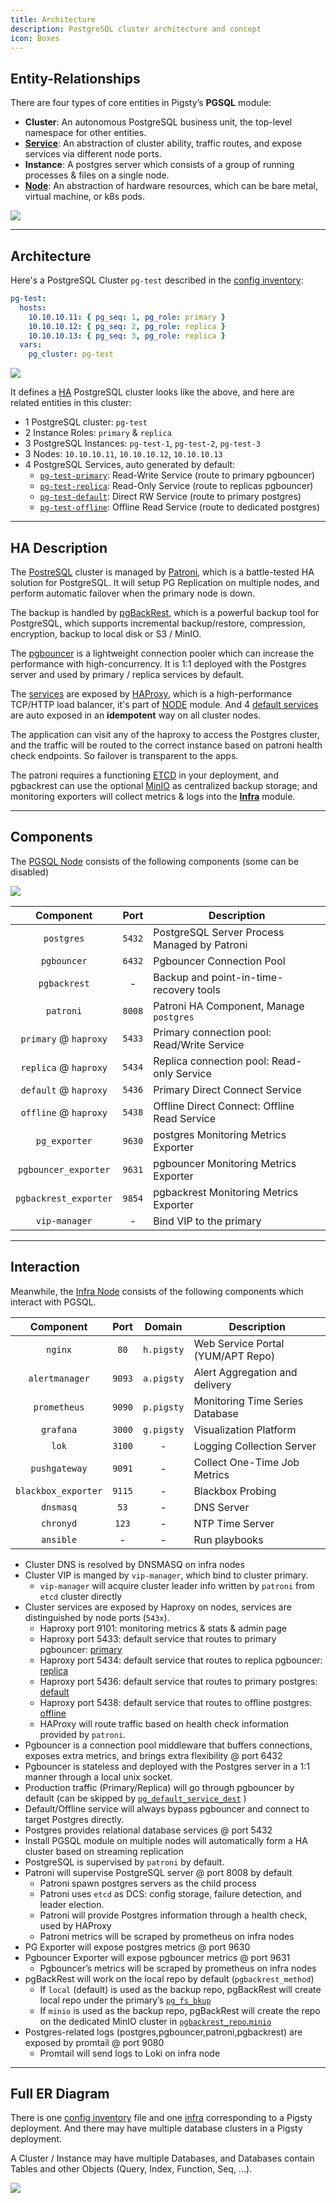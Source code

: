 ```yaml
---
title: Architecture
description: PostgreSQL cluster architecture and concept
icon: Boxes
---
```



## Entity-Relationships

There are four types of core entities in Pigsty’s **PGSQL** module:

- **Cluster**: An autonomous PostgreSQL business unit, the top-level namespace for other entities.
- [**Service**](/docs/pgsql/service): An abstraction of cluster ability, traffic routes, and expose services via different node ports.
- **Instance**: A postgres server which consists of a group of running processes & files on a single node.
- [**Node**](/docs/prepare/hardware#node): An abstraction of hardware resources, which can be bare metal, virtual machine, or k8s pods.

![](/img/pigsty/er-min.png)


------

## Architecture

Here's a PostgreSQL Cluster `pg-test` described in the [config inventory](/docs/config/inventory):

```yaml
pg-test:
  hosts:
    10.10.10.11: { pg_seq: 1, pg_role: primary }
    10.10.10.12: { pg_seq: 2, pg_role: replica }
    10.10.10.13: { pg_seq: 3, pg_role: replica }
  vars:
    pg_cluster: pg-test
```

![](/img/pigsty/ha.png)

It defines a [HA](/docs/feat/ha) PostgreSQL cluster looks like the above, and here are related entities in this cluster:

- 1 PostgreSQL cluster: `pg-test`
- 2 Instance Roles: `primary` & `replica`
- 3 PostgreSQL Instances: `pg-test-1`, `pg-test-2`, `pg-test-3`
- 3 Nodes: `10.10.10.11`, `10.10.10.12`, `10.10.10.13`
- 4 PostgreSQL Services, auto generated by default:
  - [`pg-test-primary`](/docs/pgsql/service/#primary-service): Read-Write Service (route to primary pgbouncer)
  - [`pg-test-replica`](/docs/pgsql/service/#replica-service): Read-Only Service (route to replicas pgbouncer)
  - [`pg-test-default`](/docs/pgsql/service/#default-service): Direct RW Service (route to primary postgres)
  - [`pg-test-offline`](/docs/pgsql/service/#offline-service): Offline Read Service (route to dedicated postgres)






------

## HA Description

The [PostreSQL](https://www.postgresql.org/) cluster is managed by [Patroni](https://patroni.readthedocs.io/),
which is a battle-tested HA solution for PostgreSQL.
It will setup PG Replication on multiple nodes, and perform automatic failover when the primary node is down.

The backup is handled by [pgBackRest](https://pgbackrest.org/), which is a powerful backup tool for PostgreSQL,
which supports incremental backup/restore, compression, encryption, backup to local disk or S3 / MinIO.

The [pgbouncer](https://www.pgbouncer.org/) is a lightweight connection pooler which can increase the performance with high-concurrency.
It is 1:1 deployed with the Postgres server and used by primary / replica services by default.

The [services](/docs/pgsql/service) are exposed by [HAProxy](https://www.haproxy.org/), which is a high-performance TCP/HTTP load balancer, it's part of [NODE](/docs/node/) module.
And 4 [default services](/docs/pgsql/service#default-services) are auto exposed in an **idempotent** way on all cluster nodes.

The application can visit any of the haproxy to access the Postgres cluster, and the traffic will be routed to the correct instance based on patroni health check endpoints.
So failover is transparent to the apps.

The patroni requires a functioning [ETCD](/docs/etcd) in your deployment, and pgbackrest can use the optional [MinIO](/docs/minio) as centralized backup storage;
and monitoring exporters will collect metrics & logs into the [**Infra**](/docs/infra) module.


--------

## Components

The [PGSQL Node](/docs/node/arch#pgsql-node) consists of the following components (some can be disabled)

![](/img/pigsty/infra.png)

|       Component       |  Port  | Description                                  |
|:---------------------:|:------:|----------------------------------------------|
|      `postgres`       | `5432` | PostgreSQL Server Process Managed by Patroni |
|      `pgbouncer`      | `6432` | Pgbouncer Connection Pool                    |
|     `pgbackrest`      |   -    | Backup and point-in-time-recovery tools      |
|       `patroni`       | `8008` | Patroni HA Component, Manage `postgres`      |
| `primary` @ `haproxy` | `5433` | Primary connection pool: Read/Write Service  |
| `replica` @ `haproxy` | `5434` | Replica connection pool: Read-only Service   |
| `default` @ `haproxy` | `5436` | Primary Direct Connect Service               |
| `offline` @ `haproxy` | `5438` | Offline Direct Connect: Offline Read Service |
|     `pg_exporter`     | `9630` | postgres Monitoring Metrics Exporter         |
| `pgbouncer_exporter`  | `9631` | pgbouncer Monitoring Metrics Exporter        |
| `pgbackrest_exporter` | `9854` | pgbackrest Monitoring Metrics Exporter       |
|     `vip-manager`     |   -    | Bind VIP to the primary                      |



--------

## Interaction

Meanwhile, the [Infra Node](/docs/node/arch#infra-node) consists of the following components which interact with PGSQL.

|      Component      |  Port  |   Domain   | Description                       |
|:-------------------:|:------:|:----------:|-----------------------------------|
|       `nginx`       |  `80`  | `h.pigsty` | Web Service Portal (YUM/APT Repo) |
|   `alertmanager`    | `9093` | `a.pigsty` | Alert Aggregation and delivery    |
|    `prometheus`     | `9090` | `p.pigsty` | Monitoring Time Series Database   |
|      `grafana`      | `3000` | `g.pigsty` | Visualization Platform            |
|        `lok`        | `3100` |     -      | Logging Collection Server         |
|    `pushgateway`    | `9091` |     -      | Collect One-Time Job Metrics      |
| `blackbox_exporter` | `9115` |     -      | Blackbox Probing                  |
|      `dnsmasq`      |  `53`  |     -      | DNS Server                        |
|      `chronyd`      | `123`  |     -      | NTP Time Server                   |
|      `ansible`      |   -    |     -      | Run playbooks                     |


- Cluster DNS is resolved by DNSMASQ on infra nodes
- Cluster VIP is manged by `vip-manager`, which bind to cluster primary.
    - `vip-manager` will acquire cluster leader info written by `patroni` from `etcd` cluster directly
- Cluster services are exposed by Haproxy on nodes, services are distinguished by node ports (`543x`).
    - Haproxy port 9101: monitoring metrics & stats & admin page
    - Haproxy port 5433: default service that routes to primary pgbouncer: [primary](/docs/pgsql/service/#primary-service)
    - Haproxy port 5434: default service that routes to replica pgbouncer: [replica](/docs/pgsql/service/#replica-service)
    - Haproxy port 5436: default service that routes to primary postgres: [default](/docs/pgsql/service/#default-service)
    - Haproxy port 5438: default service that routes to offline postgres: [offline](/docs/pgsql/service/#offline-service)
    - HAProxy will route traffic based on health check information provided by `patroni`.
- Pgbouncer is a connection pool middleware that buffers connections, exposes extra metrics, and brings extra flexibility @ port 6432
- Pgbouncer is stateless and deployed with the Postgres server in a 1:1 manner through a local unix socket.
- Production traffic (Primary/Replica) will go through pgbouncer by default (can be skipped by [`pg_default_service_dest`](/docs/pgsql/param#pg_default_service_dest) )
- Default/Offline service will always bypass pgbouncer and connect to target Postgres directly.
- Postgres provides relational database services @ port 5432
- Install PGSQL module on multiple nodes will automatically form a HA cluster based on streaming replication
- PostgreSQL is supervised by `patroni` by default.
- Patroni will supervise PostgreSQL server @ port 8008 by default
    - Patroni spawn postgres servers as the child process
    - Patroni uses `etcd` as DCS: config storage, failure detection, and leader election.
    - Patroni will provide Postgres information through a health check, used by HAProxy
    - Patroni metrics will be scraped by prometheus on infra nodes
- PG Exporter will expose postgres metrics @ port 9630
- Pgbouncer Exporter will expose pgbouncer metrics @ port 9631
  - Pgbouncer’s metrics will be scraped by prometheus on infra nodes
- pgBackRest will work on the local repo by default (`pgbackrest_method`)
  - If `local` (default) is used as the backup repo, pgBackRest will create local repo under the primary’s [`pg_fs_bkup`](/docs/pgsql/param#pg_fs_bkup)
  - If `minio` is used as the backup repo, pgBackRest will create the repo on the dedicated MinIO cluster in [`pgbackrest_repo`.`minio`](/docs/pgsql/param#pgbackrest_repo)
- Postgres-related logs (postgres,pgbouncer,patroni,pgbackrest) are exposed by promtail @ port 9080
    - Promtail will send logs to Loki on infra node




--------

## Full ER Diagram

There is one [config inventory](/docs/config/inventory) file and one [infra](/docs/infra) corresponding to a Pigsty deployment.
And there may have multiple database clusters in a Pigsty deployment.

A Cluster / Instance may have multiple Databases, and Databases contain Tables and other Objects (Query, Index, Function, Seq, ...).

![](/img/pigsty/er-full.png)